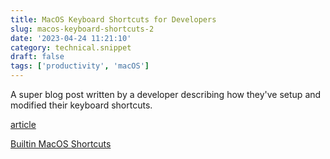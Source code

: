 ```yaml
---
title: MacOS Keyboard Shortcuts for Developers
slug: macos-keyboard-shortcuts-2
date: '2023-04-24 11:21:10'
category: technical.snippet
draft: false
tags: ['productivity', 'macOS']
---
```


A super blog post written by a developer describing how they've setup and modified their keyboard
shortcuts.

[article](https://notes.alinpanaitiu.com/Keyboard%20tricks%20from%20a%20macOS%20app%20dev)

[Builtin MacOS Shortcuts](https://support.apple.com/en-us/HT201236#text)
